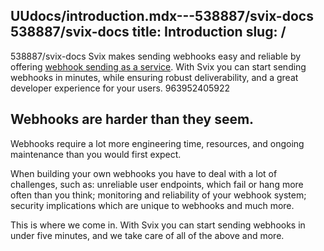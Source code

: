 UUdocs/introduction.mdx---538887/svix-docs
538887/svix-docs
title: Introduction
slug: /
---
538887/svix-docs
Svix makes sending webhooks easy and reliable by offering [webhook sending as a service](https://www.svix.com). With Svix you can start sending webhooks in minutes, while ensuring robust deliverability, and a great developer experience for your users.
963952405922
## Webhooks are harder than they seem.

Webhooks require a lot more engineering time, resources, and ongoing maintenance than you would first expect.

When building your own webhooks you have to deal with a lot of challenges, such as: unreliable user endpoints, which fail or hang more often than you think; monitoring and reliability of your webhook system; security implications which are unique to webhooks and much more.

This is where we come in. With Svix you can start sending webhooks in under five minutes, and we take care of all of the above and more.
